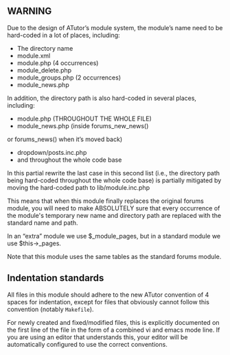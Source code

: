 ==WARNING==

Due to the design of ATutor’s module system, the module’s name need
to be hard-coded in a lot of places, including:

* The directory name
* module.xml
* module.php (4 occurrences)
* module_delete.php
* module_groups.php (2 occurrences)
* module_news.php

In addition, the directory path is also hard-coded in several places,
including:

* module.php (THROUGHOUT THE WHOLE FILE)
* module_news.php (inside forums_new_news()
or forums_news() when it’s moved back)
* dropdown/posts.inc.php
* and throughout the whole code base

In this partial rewrite the last case in this second list
(i.e., the directory path
being hard-coded throughout the whole code base) is partially mitigated
by moving the hard-coded path to lib/module.inc.php

This means that when this module finally replaces the original forums
module, you will need to make ABSOLUTELY sure that every occurrence of
the module's temporary new name and directory path are replaced with
the standard name and path.

In an “extra” module we use $_module_pages, but in a standard module
we use $this->_pages.

Note that this module uses the same tables as the standard forums module.

==Indentation standards==

All files in this module should adhere to the new ATutor convention of
4 spaces for indentation, except for files that obviously cannot follow
this convention (notably <tt>Makefile</tt>).

For newly created and fixed/modified files, this is explicitly documented
on the first line of the file in the form of a combined vi and emacs mode
line.  If you are using an editor that understands this, your editor will
be automatically configured to use the correct conventions.


